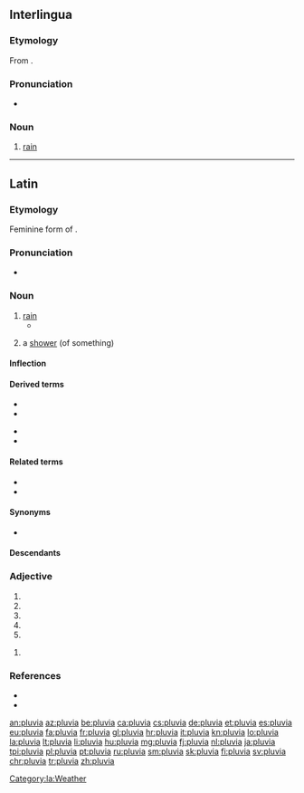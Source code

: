 ==Interlingua==

===Etymology===
From {{etyl|la|ia}} {{m|la|pluvia||rain}}.

===Pronunciation===
* {{IPA|/ˈpluvja/|lang=ia}}

===Noun===
{{ia-noun|s}}

# [[rain]]

----

==Latin==

===Etymology===
Feminine form of {{m|la|pluvius}}.

===Pronunciation===
* {{la-IPA|pluvia}}

===Noun===
{{la-noun|pluvia||pluviae|f|first}}

# [[rain]]
#* {{Q|la|Lucretius|De rerum natura|6|671|quote=tempestātēs '''pluviae'''|trans=tempests of rain}}
# {{qualifier|later}} a [[shower]] (of something)

====Inflection====
{{la-decl-1st|pluvi}}

====Derived terms====
{{top2}}
* {{l|la|pluvialis|pluviālis}}
* {{l|la|pluviaticus|pluviāticus}}
{{mid2}}
* {{l|la|pluviatilis|pluviātilis}}
* {{l|la|pluviosus|pluviōsus}}
{{bottom}}

====Related terms====
* {{l|la|pluvius}}
* {{l|la|pluit}}

====Synonyms====
* {{l|la|imber}}

====Descendants====
{{der-top|Descendants}}
{{etymtree|la|la|pluvia}}
{{der-bottom}}

===Adjective===
{{la-adj-form|pluvia}}

# {{inflection of|pluvius||f|nom|s|lang=la}}
# {{inflection of|pluvius||f|voc|s|lang=la}}
# {{inflection of|pluvius||n|nom|p|lang=la}}
# {{inflection of|pluvius||n|acc|p|lang=la}}
# {{inflection of|pluvius||n|voc|p|lang=la}}

{{la-adj-form|pluviā}}

# {{inflection of|pluvius||f|abl|s|lang=la}}

===References===
* {{R:L&S}}
* {{R:Gaffiot}}

[[Category:la:Weather]]

[[an:pluvia]]
[[az:pluvia]]
[[be:pluvia]]
[[ca:pluvia]]
[[cs:pluvia]]
[[de:pluvia]]
[[et:pluvia]]
[[es:pluvia]]
[[eu:pluvia]]
[[fa:pluvia]]
[[fr:pluvia]]
[[gl:pluvia]]
[[hr:pluvia]]
[[it:pluvia]]
[[kn:pluvia]]
[[lo:pluvia]]
[[la:pluvia]]
[[lt:pluvia]]
[[li:pluvia]]
[[hu:pluvia]]
[[mg:pluvia]]
[[fj:pluvia]]
[[nl:pluvia]]
[[ja:pluvia]]
[[tpi:pluvia]]
[[pl:pluvia]]
[[pt:pluvia]]
[[ru:pluvia]]
[[sm:pluvia]]
[[sk:pluvia]]
[[fi:pluvia]]
[[sv:pluvia]]
[[chr:pluvia]]
[[tr:pluvia]]
[[zh:pluvia]]